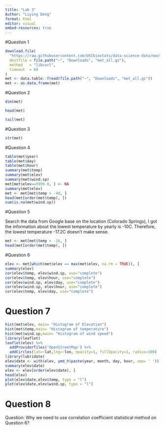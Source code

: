 ```yaml
---
title: "Lab 3"
Author: "Liying Deng"
format: html
editor: visual
embed-resources: true
---
```


#Question 1
```r
download.file(
  "https://raw.githubusercontent.com/USCbiostats/data-science-data/master/02_met/met_all.gz",
  destfile = file.path("~", "Downloads", "met_all.gz"),
  method   = "libcurl",
  timeout  = 60
)
met <- data.table::fread(file.path("~", "Downloads", "met_all.gz"))
met <- as.data.frame(met)
```

#Question 2
```r
dim(met)
```

```r
head(met)
```

```r
tail(met)
```

#Question 3
```r
str(met)
```

#Question 4
```r
table(met$year)
table(met$day)
table(met$hour)
summary(met$temp)
summary(met$elev)
summary(met$wind.sp)
met[met$elev==9999.0, ] <- NA
summary(met$elev)
met <- met[met$temp > -40, ]
head(met[order(met$temp), ])
sum(is.na(met$wind.sp))
```

#Question 5

Search the data from Google base on the location (Colorado Springs), I got the information about the lowest temperature by yearly is -10C. Therefore, the lowest temperature -17.2C doesn't make sense.

```r
met <- met[met$temp > -16, ]
head(met[order(met$temp), ])
```

#Question 6

```r
elev <- met[which(met$elev == max(met$elev, na.rm = TRUE)), ]
summary(elev)
cor(elev$temp, elev$wind.sp, use="complete")
cor(elev$temp, elev$hour, use="complete")
cor(elev$wind.sp, elev$day, use="complete")
cor(elev$wind.sp, elev$hour, use="complete")
cor(elev$temp, elev$day, use="complete")
```

# Question 7

```r
hist(met$elev, main= "Histogram of Elevation")
hist(met$temp,main= "Histogram of temperature")
hist(met$wind.sp,main= "Histogram of wind speed")
library(leaflet)
leaflet(elev) %>%
  addProviderTiles('OpenStreetMap') %>% 
  addCircles(lat=~lat,lng=~lon, opacity=1, fillOpacity=1, radius=100)
library(lubridate)
elev$date <- with(elev, ymd_h(paste(year, month, day, hour, sep= ' ')))
summary(elev$date)
elev <- elev[order(elev$date), ]
head(elev)
plot(elev$date,elev$temp, type = "l")
plot(elev$date,elev$wind.sp, type = "l")
```

# Question 8

Question: Why we need to use correlation coefficient statistical method on Question 6?
